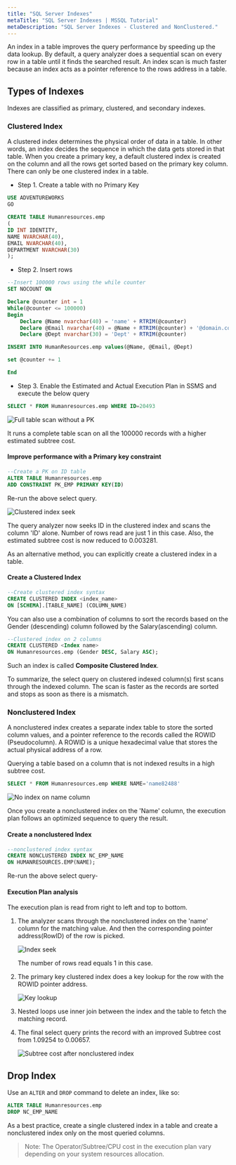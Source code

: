 ```yaml
---
title: "SQL Server Indexes"
metaTitle: "SQL Server Indexes | MSSQL Tutorial"
metaDescription: "SQL Server Indexes - Clustered and NonClustered."
---
```


An index in a table improves the query performance by speeding up the data lookup.
By default, a query analyzer does a sequential scan on every row in a table until it finds the searched result.
An index scan is much faster because an index acts as a pointer reference to the rows address in a table.

## Types of Indexes

Indexes are classified as primary, clustered, and secondary indexes.

### Clustered Index

A clustered index determines the physical order of data in a table. In other words, an index decides the sequence in which the data gets stored in that table.
When you create a primary key, a default clustered index is created on the column and all the rows get sorted based on the primary key column.
There can only be one clustered index in a table.

* Step 1. Create a table with no Primary Key

```SQL
USE ADVENTUREWORKS
GO

CREATE TABLE Humanresources.emp
(
ID INT IDENTITY,
NAME NVARCHAR(40),
EMAIL NVARCHAR(40),
DEPARTMENT NVARCHAR(30)
);
```

* Step 2. Insert rows

```SQL
--Insert 100000 rows using the while counter
SET NOCOUNT ON

Declare @counter int = 1
While(@counter <= 100000)
Begin
    Declare @Name nvarchar(40) = 'name' + RTRIM(@counter)
    Declare @Email nvarchar(40) = @Name + RTRIM(@counter) + '@domain.com'
    Declare @Dept nvarchar(30) = 'Dept' + RTRIM(@counter)

INSERT INTO HumanResources.emp values(@Name, @Email, @Dept)

set @counter += 1

End
```

* Step 3. Enable the Estimated and Actual Execution Plan in SSMS and execute the below query

```SQL
SELECT * FROM Humanresources.emp WHERE ID=20493
```

![Full table scan without a PK](https://graphql-engine-cdn.hasura.io/learn-hasura/assets/database-mssql/fullTableScan_noPK.png)

It runs a complete table scan on all the 100000 records with a higher estimated subtree cost.

#### Improve performance with a Primary key constraint

```SQL
--Create a PK on ID table
ALTER TABLE Humanresources.emp
ADD CONSTRAINT PK_EMP PRIMARY KEY(ID)
```

Re-run the above select query.

![Clustered index seek](https://graphql-engine-cdn.hasura.io/learn-hasura/assets/database-mssql/clusteredIndex_on_PK_ID.png)

The query analyzer now seeks ID in the clustered index and scans the column 'ID' alone. Number of rows read are just 1 in this case. Also, the estimated subtree cost is now reduced to 0.003281.

As an alternative method, you can explicitly create a clustered index in a table.

#### Create a Clustered Index

```SQL
--Create clustered index syntax
CREATE CLUSTERED INDEX <index_name>
ON [SCHEMA].[TABLE_NAME] (COLUMN_NAME)
```

You can also use a combination of columns to sort the records based on the Gender (descending) column followed by the Salary(ascending) column.

```SQL
--Clustered index on 2 columns
CREATE CLUSTERED <Index name>
ON Humanresources.emp (Gender DESC, Salary ASC);
```

Such an index is called **Composite Clustered Index**.

To summarize, the select query on clustered indexed column(s) first scans through the indexed column. The scan is faster as the records are sorted and stops as soon as there is a mismatch.

### Nonclustered Index

A nonclustered index creates a separate index table to store the sorted column values, and a pointer reference to the records called the ROWID (Pseudocolumn).
A ROWID is a unique hexadecimal value that stores the actual physical address of a row.

Querying a table based on a column that is not indexed results in a high subtree cost.

```SQL
SELECT * FROM Humanresources.emp WHERE NAME='name82488'
```

![No index on name column](https://graphql-engine-cdn.hasura.io/learn-hasura/assets/database-mssql/noIndex_on_Name.png)

Once you create a nonclustered index on the 'Name' column, the execution plan follows an optimized sequence to query the result.

#### Create a nonclustered Index

```SQL
--nonclustered index syntax
CREATE NONCLUSTERED INDEX NC_EMP_NAME
ON HUMANRESOURCES.EMP(NAME);
```

Re-run the above select query-

#### Execution Plan analysis

The execution plan is read from right to left and top to bottom.

1. The analyzer scans through the nonclustered index on the 'name' column for the matching value. And then the corresponding pointer address(RowID) of the row is picked.

    ![Index seek](https://graphql-engine-cdn.hasura.io/learn-hasura/assets/database-mssql/1_IndexSeek.png)

    The number of rows read equals 1 in this case.

1. The primary key clustered index does a key lookup for the row with the ROWID pointer address.

   ![Key lookup](https://graphql-engine-cdn.hasura.io/learn-hasura/assets/database-mssql/2_KeyLookup.png)

1. Nested loops use inner join between the index and the table to fetch the matching record.

1. The final select query prints the record with an improved Subtree cost from 1.09254 to 0.00657.

    ![Subtree cost after nonclustered index](https://graphql-engine-cdn.hasura.io/learn-hasura/assets/database-mssql/nonclustered-subtree-cost-improved.png)

## Drop Index

Use an `ALTER` and `DROP` command to delete an index, like so:

```SQL
ALTER TABLE Humanresources.emp
DROP NC_EMP_NAME
```

As a best practice, create a single clustered index in a table and create a nonclustered index only on the most queried columns.

> Note: The Operator/Subtree/CPU cost in the execution plan vary depending on your system resources allocation.
